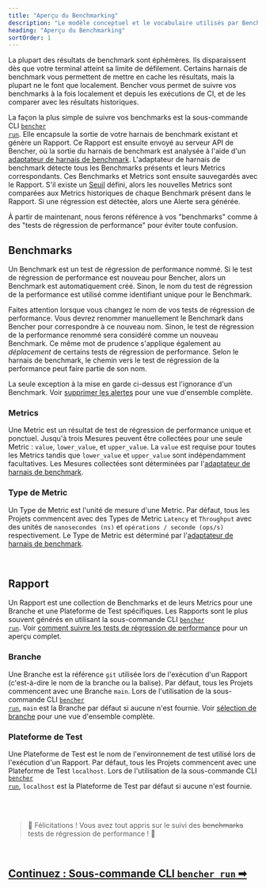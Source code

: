 ```yaml
---
title: "Aperçu du Benchmarking"
description: "Le modèle conceptuel et le vocabulaire utilisés par Bencher pour suivre les résultats des benchmarks de code"
heading: "Aperçu du Benchmarking"
sortOrder: 1
---
```


La plupart des résultats de benchmark sont éphémères.
Ils disparaissent dès que votre terminal atteint sa limite de défilement.
Certains harnais de benchmark vous permettent de mettre en cache les résultats, mais la plupart ne le font que localement.
Bencher vous permet de suivre vos benchmarks à la fois localement et depuis les exécutions de CI, et de les comparer avec les résultats historiques.

La façon la plus simple de suivre vos benchmarks est la sous-commande CLI <code><a href="/fr/docs/explanation/bencher-run/">bencher run</a></code>.
Elle encapsule la sortie de votre harnais de benchmark existant et génère un Rapport.
Ce Rapport est ensuite envoyé au serveur API de Bencher,
où la sortie du harnais de benchmark est analysée à l'aide d'un [adaptateur de harnais de benchmark](/fr/docs/explanation/adapters/).
L'adaptateur de harnais de benchmark détecte tous les Benchmarks présents et leurs Metrics correspondants.
Ces Benchmarks et Metrics sont ensuite sauvegardés avec le Rapport.
S'il existe un [Seuil](/fr/docs/explanation/thresholds/) défini, alors les nouvelles Metrics sont comparées aux Metrics historiques de chaque Benchmark présent dans le Rapport.
Si une régression est détectée, alors une Alerte sera générée.

À partir de maintenant, nous ferons référence à vos "benchmarks" comme à des "tests de régression de performance" pour éviter toute confusion.

## Benchmarks
Un Benchmark est un test de régression de performance nommé.
Si le test de régression de performance est nouveau pour Bencher, alors un Benchmark est automatiquement créé.
Sinon, le nom du test de régression de la performance est utilisé comme identifiant unique pour le Benchmark.

Faites attention lorsque vous changez le nom de vos tests de régression de performance.
Vous devrez renommer manuellement le Benchmark dans Bencher pour correspondre à ce nouveau nom.
Sinon, le test de régression de la performance renommé sera considéré comme un nouveau Benchmark.
Ce même mot de prudence s'applique également au _déplacement_ de certains tests de régression de performance.
Selon le harnais de benchmark, le chemin vers le test de régression de la performance peut faire partie de son nom.

La seule exception à la mise en garde ci-dessus est l'ignorance d'un Benchmark. Voir [supprimer les alertes](/fr/docs/explanation/thresholds/) pour une vue d'ensemble complète.

### Metrics
Une Metric est un résultat de test de régression de performance unique et ponctuel.
Jusqu'à trois Mesures peuvent être collectées pour une seule Metric : `value`, `lower_value`, et `upper_value`.
La `value` est requise pour toutes les Metrics tandis que `lower_value` et `upper_value` sont indépendamment facultatives.
Les Mesures collectées sont déterminées par l'[adaptateur de harnais de benchmark](/fr/docs/explanation/adapters/).

### Type de Metric
Un Type de Metric est l'unité de mesure d'une Metric.
Par défaut, tous les Projets commencent avec des Types de Metric `Latency` et `Throughput`
avec des unités de `nanosecondes (ns)` et `opérations / seconde (ops/s)` respectivement.
Le Type de Metric est déterminé par l'[adaptateur de harnais de benchmark](/fr/docs/explanation/adapters/).

<br />

## Rapport
Un Rapport est une collection de Benchmarks et de leurs Metrics pour une Branche et une Plateforme de Test spécifiques.
Les Rapports sont le plus souvent générés en utilisant la sous-commande CLI <code><a href="/fr/docs/explanation/bencher-run/">bencher run</a></code>.
Voir [comment suivre les tests de régression de performance](/fr/docs/how-to/track-benchmarks/) pour un aperçu complet.

### Branche
Une Branche est la référence `git` utilisée lors de l'exécution d'un Rapport (c'est-à-dire le nom de la branche ou la balise).
Par défaut, tous les Projets commencent avec une Branche `main`.
Lors de l'utilisation de la sous-commande CLI <code><a href="/fr/docs/explanation/bencher-run/">bencher run</a></code>,
`main` est la Branche par défaut si aucune n'est fournie.
Voir [sélection de branche](/fr/docs/explanation/branch-selection/) pour une vue d'ensemble complète.

### Plateforme de Test
Une Plateforme de Test est le nom de l'environnement de test utilisé lors de l'exécution d'un Rapport.
Par défaut, tous les Projets commencent avec une Plateforme de Test `localhost`.
Lors de l'utilisation de la sous-commande CLI <code><a href="/fr/docs/explanation/bencher-run/">bencher run</a></code>,
`localhost` est la Plateforme de Test par défaut si aucune n'est fournie.

<br />
<br />

> 🐰 Félicitations ! Vous avez tout appris sur le suivi des ~~benchmarks~~ tests de régression de performance ! 🎉

<br/>

<h2><a href="/fr/docs/explanation/bencher-run/">Continuez : Sous-commande CLI <code>bencher run</code> ➡</a></h2>